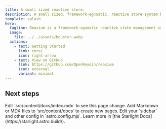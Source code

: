 ```yaml
---
title: A small sized reactive store.
description: A small sized, framework-agnostic, reactive store system built on simple atomic primitives, with adapters for Vue & React.
template: splash
hero:
  tagline: Reaxium is a framework-agnostic reactive state management system.
  image:
    file: ../../assets/houston.webp
  actions:
    - text: Getting Started
      link: core/
      icon: right-arrow
    - text: View on GitHub
      link: https://github.com/OpenReysin/reaxium
      icon: external
      variant: minimal
---
```



<ContainerSection>


## Next steps

<CardGrid stagger>
	<Card title="Update content" icon="pencil">
		Edit `src/content/docs/index.mdx` to see this page change.
	</Card>
	<Card title="Add new content" icon="add-document">
		Add Markdown or MDX files to `src/content/docs` to create new pages.
	</Card>
	<Card title="Configure your site" icon="setting">
		Edit your `sidebar` and other config in `astro.config.mjs`.
	</Card>
	<Card title="Read the docs" icon="open-book">
		Learn more in [the Starlight Docs](https://starlight.astro.build/).
	</Card>
</CardGrid>

</ContainerSection>
